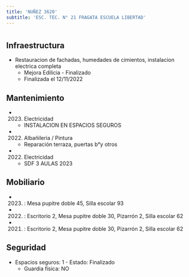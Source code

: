 ```yaml
---
title: 'NUÑEZ 3620'
subtitle: 'ESC. TEC. N° 21 FRAGATA ESCUELA LIBERTAD'
---
```


#
## Infraestructura

* Restauracion de fachadas, humedades de cimientos, instalacion electrica completa 
    + Mejora Edilicia - Finalizado 
    + Finalizada el 12/11/2022 






## Mantenimiento

*  (2023) Electricidad 
    + INSTALACION EN ESPACIOS SEGUROS

*  (2022) Albañileria / Pintura 
    + Reparación terraza, puertas b°y otros

*  (2022) Electricidad 
    + SDF 3 AULAS 2023





## Mobiliario

*  (2023) : Mesa pupitre doble 45, Silla escolar 93 

*  (2022) : Escritorio 2, Mesa pupitre doble 30, Pizarrón 2, Silla escolar 62 

*  (2021) : Escritorio 2, Mesa pupitre doble 30, Pizarrón 2, Silla escolar 62 





## Seguridad

*  Espacios seguros: 1 - Estado: Finalizado 
    + Guardia física: NO



